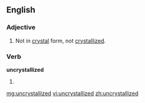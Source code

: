 ==English==

===Adjective===
{{en-adj}}

# Not in [[crystal]] form, not [[crystallized]].

===Verb===
'''uncrystallized'''

# {{past of|uncrystallize}}

[[mg:uncrystallized]]
[[vi:uncrystallized]]
[[zh:uncrystallized]]